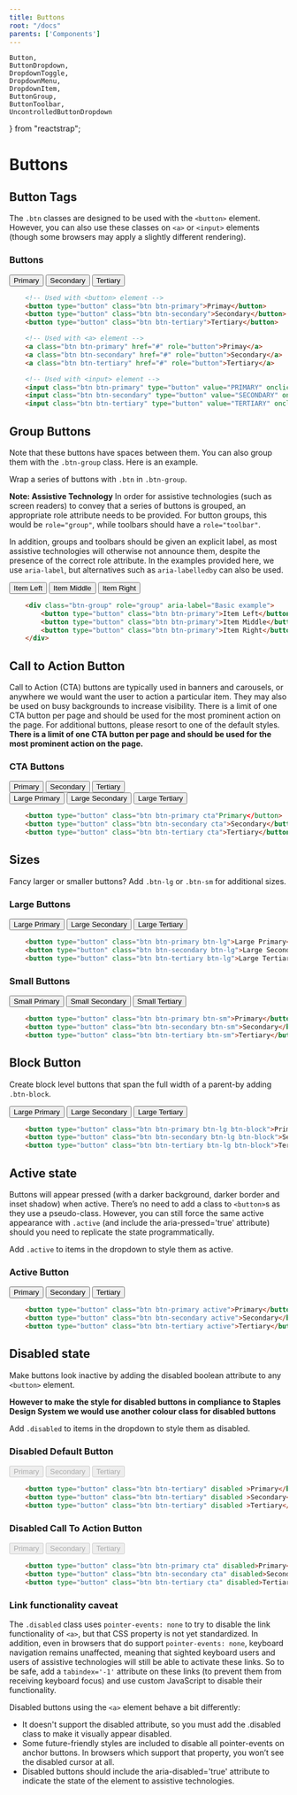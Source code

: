 ```yaml
---
title: Buttons
root: "/docs"
parents: ['Components']
---
```



	Button,
	ButtonDropdown,
	DropdownToggle,
	DropdownMenu,
	DropdownItem,
	ButtonGroup,
	ButtonToolbar,
	UncontrolledButtonDropdown
} from "reactstrap";

# Buttons

## Button Tags

The `.btn` classes are designed to be used with the `<button>` element. However, you can also use these classes on `<a>` or `<input>` elements (though some browsers may apply a slightly different rendering).

### Buttons

<ComponentPreview>
	<Button color="primary" className="mr-2">
		Primary
	</Button>
	<Button color="secondary" className="mr-2">
		Secondary
	</Button>
	<Button color="tertiary" className="mr-2">
		Tertiary
	</Button>
</ComponentPreview>

```  html
    <!-- Used with <button> element -->
    <button type="button" class="btn btn-primary">Primay</button>
    <button type="button" class="btn btn-secondary">Secondary</button>
    <button type="button" class="btn btn-tertiary">Tertiary</button>

    <!-- Used with <a> element -->
    <a class="btn btn-primary" href="#" role="button">Primay</a>
    <a class="btn btn-secondary" href="#" role="button">Secondary</a>
    <a class="btn btn-tertiary" href="#" role="button">Tertiary</a>

    <!-- Used with <input> element -->
    <input class="btn btn-primary" type="button" value="PRIMARY" onclick="msg()">
    <input class="btn btn-secondary" type="button" value="SECONDARY" onclick="msg">
    <input class="btn btn-tertiary" type="button" value="TERTIARY" onclick="msg()">
```

## Group Buttons

Note that these buttons have spaces between them. You can also group them with the `.btn-group` class. Here is an example.

Wrap a series of buttons with `.btn` in `.btn-group`.

**Note: Assistive Technology**
In order for assistive technologies (such as screen readers) to convey that a series of buttons is grouped, an appropriate role attribute needs to be provided. For button groups, this would be `role="group"`, while toolbars should have a `role="toolbar"`.

In addition, groups and toolbars should be given an explicit label, as most assistive technologies will otherwise not announce them, despite the presence of the correct role attribute. In the examples provided here, we use `aria-label`, but alternatives such as `aria-labelledby` can also be used.

<ComponentPreview>
	<ButtonGroup>
		<Button>Item Left</Button>
		<Button>Item Middle</Button>
		<Button>Item Right</Button>
	</ButtonGroup>
</ComponentPreview>

```  html
    <div class="btn-group" role="group" aria-label="Basic example">
        <button type="button" class="btn btn-primary">Item Left</button>
        <button type="button" class="btn btn-primary">Item Middle</button>
        <button type="button" class="btn btn-primary">Item Right</button>
    </div>
```

## Call to Action Button

Call to Action (CTA) buttons are typically used in banners and carousels, or anywhere we would want the user to action a particular item. They may also be used on busy backgrounds to increase visibility. There is a limit of one CTA button per page and should be used for the most prominent action on the page. For additional buttons, please resort to one of the default styles.
**There is a limit of one CTA button per page and should be used for the most prominent action on the page.**

### CTA Buttons

<ComponentPreview>
	<Button color="primary" className="mr-2 cta">Primary</Button>
	<Button color="secondary" className="mr-2 cta">Secondary</Button>
	<Button color="tertiary" className="mr-2 cta">Tertiary</Button>
	<br />
	<Button color="primary" className="mr-2 mt-3 cta" size="lg">Large Primary</Button>
	<Button color="secondary" className="mr-2 mt-3 cta" size="lg">Large Secondary</Button>
	<Button color="tertiary" className="mr-2 mt-3 cta" size="lg">Large Tertiary</Button>
</ComponentPreview>

```  html
    <button type="button" class="btn btn-primary cta"Primary</button>
    <button type="button" class="btn btn-secondary cta">Secondary</button>
    <button type="button" class="btn btn-tertiary cta">Tertiary</button>
```

## Sizes

Fancy larger or smaller buttons? Add `.btn-lg` or `.btn-sm` for additional sizes.

### Large Buttons

<ComponentPreview>
	<Button color="primary" className="mr-2" size="lg">Large Primary</Button>
	<Button color="secondary" className="mr-2" size="lg">Large Secondary</Button>
	<Button color="tertiary" className="mr-2" size="lg">Large Tertiary</Button>
</ComponentPreview>

```  html
    <button type="button" class="btn btn-primary btn-lg">Large Primary</button>
    <button type="button" class="btn btn-secondary btn-lg">Large Secondary</button>
    <button type="button" class="btn btn-tertiary btn-lg">Large Tertiary</button>
```

### Small Buttons

<ComponentPreview>
	<Button color="primary" className="mr-2" size="sm">Small Primary</Button>
	<Button color="secondary" className="mr-2" size="sm">Small Secondary</Button>
	<Button color="tertiary" className="mr-2" size="sm">Small Tertiary</Button>
</ComponentPreview>

```  html
    <button type="button" class="btn btn-primary btn-sm">Primary</button>
    <button type="button" class="btn btn-secondary btn-sm">Secondary</button>
    <button type="button" class="btn btn-tertiary btn-sm">Tertiary</button>
```

## Block Button

Create block level buttons that span the full width of a parent-by adding `.btn-block`.

<ComponentPreview>
	<Button color="primary" size="lg" block>Large Primary</Button>
	<Button color="secondary" size="lg" block>Large Secondary</Button>
	<Button color="tertiary" size="lg" block>Large Tertiary</Button>
</ComponentPreview>

```  html
    <button type="button" class="btn btn-primary btn-lg btn-block">Primary</button>
    <button type="button" class="btn btn-secondary btn-lg btn-block">Secondary</button>
    <button type="button" class="btn btn-tertiary btn-lg btn-block">Tertiary</button>
```

## Active state

Buttons will appear pressed (with a darker background, darker border and inset shadow) when active. There’s no need to add a class to `<button>`s as they use a pseudo-class. However, you can still force the same active appearance with `.active` (and include the aria-pressed='true' attribute) should you need to replicate the state programmatically.

Add `.active` to items in the dropdown to style them as active.

### Active Button

<ComponentPreview>
	<Button color="primary" active className="mr-2">Primary</Button>
	<Button color="secondary" active className="mr-2">Secondary</Button>
	<Button color="tertiary" active className="mr-2">Tertiary</Button>
</ComponentPreview>

```  html
    <button type="button" class="btn btn-primary active">Primary</button>
    <button type="button" class="btn btn-secondary active">Secondary</button>
    <button type="button" class="btn btn-tertiary active">Tertiary</button>
```

## Disabled state

Make buttons look inactive by adding the disabled boolean attribute to any `<button>` element.

**However to make the style for disabled buttons in compliance to Staples Design System we would use another colour class for disabled buttons**

Add `.disabled` to items in the dropdown to style them as disabled.

### Disabled Default Button

<ComponentPreview>
    <Button color="primary" disabled className="mr-2">Primary</Button>
    <Button color="secondary" disabled className="mr-2">Secondary</Button>
    <Button color="tertiary" disabled className="mr-2">Tertiary</Button>
</ComponentPreview>

```  html
    <button type="button" class="btn btn-tertiary" disabled >Primary</button>
    <button type="button" class="btn btn-tertiary" disabled >Secondary</button>
    <button type="button" class="btn btn-tertiary" disabled >Tertiary</button>
```

### Disabled Call To Action Button

<ComponentPreview>
    <Button color="primary" disabled className="mr-2 cta">Primary</Button>
    <Button color="secondary" disabled className="mr-2 cta">Secondary</Button>
    <Button color="tertiary" disabled className="mr-2 cta">Tertiary</Button>
</ComponentPreview>

```  html
    <button type="button" class="btn btn-primary cta" disabled>Primary</button>
    <button type="button" class="btn btn-secondary cta" disabled>Secondary</button>
    <button type="button" class="btn btn-tertiary cta" disabled>Tertiary</button>
```

### Link functionality caveat

The `.disabled` class uses `pointer-events: none` to try to disable the link functionality of `<a>`, but that CSS property is not yet standardized. In addition, even in browsers that do support `pointer-events: none`, keyboard navigation remains unaffected, meaning that sighted keyboard users and users of assistive technologies will still be able to activate these links. So to be safe, add a `tabindex='-1'` attribute on these links (to prevent them from receiving keyboard focus) and use custom JavaScript to disable their functionality.

Disabled buttons using the `<a>` element behave a bit differently:

<ul>
	<li>
		It doesn't support the disabled attribute, so you must add the .disabled
		class to make it visually appear disabled.
	</li>
	<li>
		Some future-friendly styles are included to disable all pointer-events
		on anchor buttons. In browsers which support that property, you won’t
		see the disabled cursor at all.
	</li>
	<li>
		Disabled buttons should include the aria-disabled='true' attribute to
		indicate the state of the element to assistive technologies.
	</li>
</ul>

<!-- ## Button Dropdowns

Any single `.btn` can be turned into a dropdown toggle with some markup changes. Here’s how you can put them to work with `<button>` elements:

### Dropdown Button with Links and Dropdown Header

<ComponentPreview>
    <UncontrolledButtonDropdown>
        <DropdownToggle caret>
            Dropdown
        </DropdownToggle>
        <DropdownMenu>
            <DropdownItem header>Header</DropdownItem>
            <DropdownItem disabled>Action</DropdownItem>
            <DropdownItem>Another Action</DropdownItem>
            <DropdownItem divider />
            <DropdownItem>Another Action</DropdownItem>
        </DropdownMenu>
    </UncontrolledButtonDropdown>
</ComponentPreview>


    <div class="dropdown">
        <button class="btn btn-primary dropdown-toggle" type="button" id="dropdownMenuButton" data-toggle="dropdown" aria-haspopup="true" aria-expanded="false">
            Dropdown button
        </button>
        <div class="dropdown-menu" aria-labelledby="dropdownMenuButton">
            <h6 class="dropdown-header">Dropdown header</h6>
            <a class="dropdown-item" href="#">Action</a>
            <a class="dropdown-item" href="#">Another action</a>
            <a class="dropdown-item" href="#">Something else here</a>
        </div>
    </div>


## Drop variations

Trigger dropdown menus to the left of elements by adding `.dropleft .dropright .dropup` to the parent element.

<ComponentPreview>
    <UncontrolledButtonDropdown direction="up">
            <DropdownToggle caret>
                Dropup
            </DropdownToggle>
            <DropdownMenu>
                <DropdownItem>Another Action</DropdownItem>
                <DropdownItem>Another Action</DropdownItem>
            </DropdownMenu>
    </UncontrolledButtonDropdown>

    <UncontrolledButtonDropdown direction="left">
            <DropdownToggle caret>
                Dropleft
            </DropdownToggle>
            <DropdownMenu>
                <DropdownItem>Another Action</DropdownItem>
                <DropdownItem>Another Action</DropdownItem>
            </DropdownMenu>
    </UncontrolledButtonDropdown>

    <UncontrolledButtonDropdown direction="right">
            <DropdownToggle caret>
                Dropleft
            </DropdownToggle>
            <DropdownMenu>
                <DropdownItem>Another Action</DropdownItem>
                <DropdownItem>Another Action</DropdownItem>
            </DropdownMenu>
    </UncontrolledButtonDropdown>

</ComponentPreview>

```  html
    <div class="btn-group dropup">
        <button type="button" class="btn btn-secondary dropdown-toggle" data-toggle="dropdown" aria-haspopup="true" aria-expanded="false">
            Dropleft
        </button>
        <div class="dropdown-menu" aria-labelledby="dropdownMenuButton">
            <a class="dropdown-item" href="#">Action</a>
            <a class="dropdown-item" href="#">Another action</a>
            <a class="dropdown-item" href="#">Something else here</a>
        </div>
    </div>

    <div class="btn-group dropleft">
        <button type="button" class="btn btn-secondary dropdown-toggle" data-toggle="dropdown" aria-haspopup="true" aria-expanded="false">
            Dropleft
        </button>
        <div class="dropdown-menu" aria-labelledby="dropdownMenuButton">
            <a class="dropdown-item" href="#">Action</a>
            <a class="dropdown-item" href="#">Another action</a>
            <a class="dropdown-item" href="#">Something else here</a>
        </div>
    </div>

    <div class="btn-group dropright">
        <button type="button" class="btn btn-secondary dropdown-toggle" data-toggle="dropdown" aria-haspopup="true" aria-expanded="false">
            Dropleft
        </button>
        <div class="dropdown-menu" aria-labelledby="dropdownMenuButton">
            <a class="dropdown-item" href="#">Action</a>
            <a class="dropdown-item" href="#">Another action</a>
            <a class="dropdown-item" href="#">Something else here</a>
        </div>
    </div>


## Split Button

Similarly, create split button dropdowns with virtually the same markup as single button dropdowns, but with the addition of `.dropdown-toggle-split` for proper spacing around the dropdown caret.

We use this extra class to reduce the horizontal padding on either side of the caret by 25% and remove the `margin-left` that’s added for regular button dropdowns. Those extra changes keep the caret centered in the split button and provide a more appropriately sized hit area next to the main button.

### Split Button and Dropdown Divider

    <div class="btn-group">
        <button type="button" class="btn btn-danger">Action</button>
        <button type="button" class="btn btn-danger dropdown-toggle dropdown-toggle-split" data-toggle="dropdown" aria-haspopup="true" aria-expanded="false">
        <span class="sr-only">Toggle Dropdown</span>
      </button>
        <div class="dropdown-menu">
            <a class="dropdown-item" href="#">Action</a>
            <a class="dropdown-item" href="#">Another action</a>
            <a class="dropdown-item" href="#">Something else here</a>
            <div class="dropdown-divider"></div>
            <a class="dropdown-item" href="#">Separated link</a>
        </div>
    </div>
```

## Split Dropleft

Trigger dropdown menus to the left of elements by adding `.dropleft` to the parent element.

### Split Dropleft Button

    <div class="btn-group">
        <div class="btn-group dropleft" role="group">
            <button type="button" class="btn btn-secondary dropdown-toggle dropdown-toggle-split" data-toggle="dropdown" aria-haspopup="true" aria-expanded="false">
          <span class="sr-only">Toggle Dropleft</span>
        </button>
            <div class="dropdown-menu" aria-labelledby="dropdownMenuButton">
                <a class="dropdown-item" href="#">Action</a>
                <a class="dropdown-item" href="#">Another action</a>
                <a class="dropdown-item" href="#">Something else here</a>
            </div>
        </div>
        <button type="button" class="btn btn-secondary">
        Split dropleft
      </button>
    </div>
```

## Split Dropright

Trigger dropdown menus to the right of elements by adding `.dropright` to the parent element.

### Split Dropright Button

    <div class="btn-group dropright">
        <button type="button" class="btn btn-secondary">
        Split dropright
      </button>
        <button type="button" class="btn btn-secondary dropdown-toggle dropdown-toggle-split" data-toggle="dropdown" aria-haspopup="true" aria-expanded="false">
        <span class="sr-only">Toggle Dropright</span>
      </button>
        <div class="dropdown-menu" aria-labelledby="dropdownMenuButton">
            <a class="dropdown-item" href="#">Action</a>
            <a class="dropdown-item" href="#">Another action</a>
            <a class="dropdown-item" href="#">Something else here</a>
        </div>
    </div>
```

## Split Dropup

Trigger dropdown menus above elements by adding `.dropup` to the parent element.

### Split Dropup Button

    <div class="btn-group dropup">
        <button type="button" class="btn btn-secondary">
        Split dropup
      </button>
        <button type="button" class="btn btn-secondary dropdown-toggle dropdown-toggle-split" data-toggle="dropdown" aria-haspopup="true" aria-expanded="false">
        <span class="sr-only">Toggle Dropdown</span>
      </button>
        <div class="dropdown-menu" aria-labelledby="dropdownMenuButton">
            <a class="dropdown-item" href="#">Action</a>
            <a class="dropdown-item" href="#">Another action</a>
            <a class="dropdown-item" href="#">Something else here</a>
        </div>
    </div> -->
